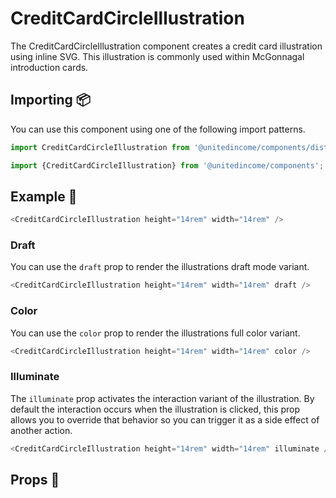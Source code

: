 
# CreditCardCircleIllustration

The CreditCardCircleIllustration component creates a credit card illustration using inline SVG. This illustration is commonly used within McGonnagal introduction cards.

## Importing 📦

You can use this component using one of the following import patterns.

```javascript
import CreditCardCircleIllustration from '@unitedincome/components/dist/CreditCardCircleIllustration';
```

```javascript
import {CreditCardCircleIllustration} from '@unitedincome/components';
```

## Example 🚀

<Preview>
  <CreditCardCircleIllustration height="14rem" width="14rem" />
</Preview>

```javascript
<CreditCardCircleIllustration height="14rem" width="14rem" />
```

### Draft

You can use the `draft` prop to render the illustrations draft mode variant.

<Preview>
  <CreditCardCircleIllustration height="14rem" width="14rem" draft />
</Preview>

```javascript
<CreditCardCircleIllustration height="14rem" width="14rem" draft />
```

### Color

You can use the `color` prop to render the illustrations full color variant.

<Preview>
  <CreditCardCircleIllustration height="14rem" width="14rem" color />
</Preview>

```javascript
<CreditCardCircleIllustration height="14rem" width="14rem" color />
```

### Illuminate

The `illuminate` prop activates the interaction variant of the illustration. By default the interaction occurs when the illustration is clicked, this prop allows you to override that behavior so you can trigger it as a side effect of another action.

<Preview>
  <CreditCardCircleIllustration height="14rem" width="14rem" illuminate />
</Preview>

```javascript
<CreditCardCircleIllustration height="14rem" width="14rem" illuminate />
```

## Props 🔧

<Props of={CreditCardCircleIllustration} />
